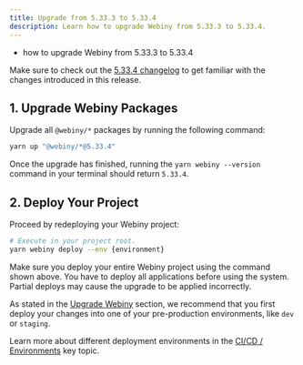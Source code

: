 ```yaml
---
title: Upgrade from 5.33.3 to 5.33.4
description: Learn how to upgrade Webiny from 5.33.3 to 5.33.4.
---
```



<Alert type="success" title="What you’ll learn">

- how to upgrade Webiny from 5.33.3 to 5.33.4

</Alert>

<Alert type="info">

Make sure to check out the [5.33.4 changelog](./changelog) to get familiar with the changes introduced in this release.

</Alert>

## 1. Upgrade Webiny Packages

Upgrade all `@webiny/*` packages by running the following command:

```bash
yarn up "@webiny/*@5.33.4"
```

Once the upgrade has finished, running the `yarn webiny --version` command in your terminal should return `5.33.4`.

## 2. Deploy Your Project

Proceed by redeploying your Webiny project:

```bash
# Execute in your project root.
yarn webiny deploy --env {environment}
```

<Alert type="warning">

Make sure you deploy your entire Webiny project using the command shown above. You have to deploy all applications before using the system. Partial deploys may cause the upgrade to be applied incorrectly.

</Alert>

<Alert type="warning">

As stated in the [Upgrade Webiny](../upgrade-webiny#pre-production-environments-first) section, we recommend that you first deploy your changes into one of your pre-production environments, like `dev` or `staging`.

</Alert>

<Alert type="info">

Learn more about different deployment environments in the [CI/CD / Environments](../../core-development-concepts/ci-cd/environments) key topic.

</Alert>
